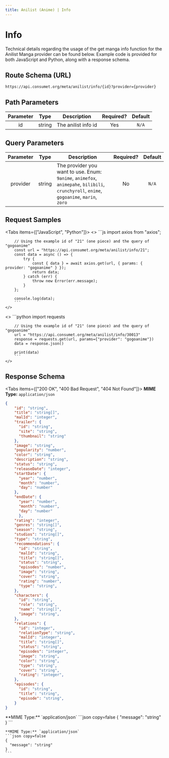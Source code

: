 ```yaml
---
title: Anilist (Anime) | Info
---
```



# Info

Technical details regarding the usage of the get manga info function for the Anilist Manga provider can be found below. Example code is provided for both JavaScript and Python, along with a response schema.

## Route Schema (URL)

```
https://api.consumet.org/meta/anilist/info/{id}?provider={provider}
```

## Path Parameters

| Parameter |  Type  | Description         | Required? | Default |
| :-------: | :----: | ------------------- | :-------: | :-----: |
|    id     | string | The anilist info id |    Yes    |  `N/A`  |

## Query Parameters

| Parameter |  Type  | Description                                                                                                                             | Required? | Default |
| :-------: | :----: | --------------------------------------------------------------------------------------------------------------------------------------- | :-------: | :-----: |
| provider  | string | The provider you want to use. Enum: `9anime`, `animefox`, `animepahe`, `bilibili`, `crunchyroll`, `enime`, `gogoanime`, `marin`, `zoro` |    No     |  `N/A`  |

## Request Samples

<Tabs items={["JavaScript", "Python"]}>
  <Tab>
    <>
        ```js
        import axios from "axios";

        // Using the example id of "21" (one piece) and the query of "gogoanime"
        const url = "https://api.consumet.org/meta/anilist/info/21";
        const data = async () => {
            try {
                const { data } = await axios.get(url, { params: { provider: "gogoanime" } });
                return data;
            } catch (err) {
                throw new Error(err.message);
            }
        };

        console.log(data);
        ```
    </>

  </Tab>
  <Tab>
    <>
        ```python
        import requests

        // Using the example id of "21" (one piece) and the query of "gogoanime"
        url = "https://api.consumet.org/meta/anilist/info/30013"
        response = requests.get(url, params={"provider": "gogoanime"})
        data = response.json()

        print(data)
        ```
    </>

  </Tab>
</Tabs>

## Response Schema

<Tabs items={["200 OK", "400 Bad Request", "404 Not Found"]}>
  <Tab>
  **MIME Type:** `application/json`
  ```json copy=false
  {
      "id": "string",
      "title": "string[]",
      "malId": "integer",
      "trailer": {
        "id": "string",
        "site": "string",
        "thumbnail": "string"
      },
      "image": "string",
      "popularity": "number",
      "color": "string",
      "description": "string",
      "status": "string",
      "releaseDate": "integer",
      "startDate": {
        "year": "number",
        "month": "number",
        "day": "number"
      },
      "endDate": {
        "year": "number",
        "month": "number",
        "day": "number"
        },
      "rating": "integer",
      "genres": "string[]",
      "season": "string",
      "studios": "string[]",
      "type": "string",
      "recommendations": {
        "id": "string",
        "malId": "string",
        "title": "string[]",
        "status": "string",
        "episodes": "number",
        "image": "string",
        "cover": "string",
        "rating": "number",
        "type": "string",
      },
      "characters": {
        "id": "string",
        "role": "string",
        "name": "string[]",
        "image": "string",
      },
      "relations": {
        "id": "integer",
        "relationType": "string",
        "malId": "integer",
        "title": "string[]",
        "status": "string",
        "episodes": "integer",
        "image": "string",
        "color": "string",
        "type": "string",
        "cover": "string",
        "rating": "integer",
      },
      "episodes": {
        "id": "string",
        "title": "string",
        "episode": "string",
      }
  }
  ```
  </Tab>

  <Tab>
  **MIME Type:** `application/json`
  ```json copy=false
  {
    "message": "string"
  }
  ```
  </Tab>

  <Tab>

    **MIME Type:** `application/json`
    ```json copy=false
    {
      "message": "string"
    }
    ```

  </Tab>
</Tabs>
